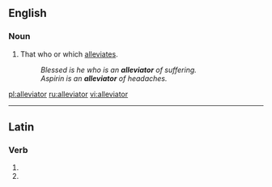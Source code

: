 ==English==

===Noun===
{{en-noun}}

# That who or which [[alleviate]]s.
#:''Blessed is he who is an '''alleviator''' of suffering.''
#:''Aspirin is an '''alleviator''' of headaches.''

[[pl:alleviator]]
[[ru:alleviator]]
[[vi:alleviator]]

----
==Latin==

===Verb===
{{la-verb-form|alleviātor}}

# {{conjugation of|allevio|alleviō|2|s|fut|pass|imp|lang=la}}
# {{conjugation of|allevio|alleviō|3|s|fut|pass|imp|lang=la}}
{{count page|[[Wiktionary:Page count]]}}
{{rfc-auto}}